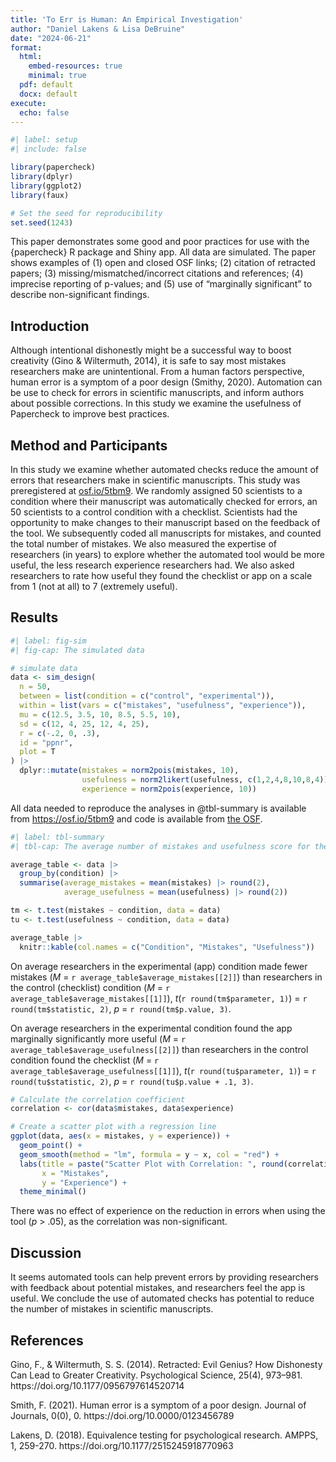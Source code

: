 ```yaml
---
title: 'To Err is Human: An Empirical Investigation'
author: "Daniel Lakens & Lisa DeBruine"
date: "2024-06-21"
format: 
  html: 
    embed-resources: true
    minimal: true
  pdf: default
  docx: default
execute: 
  echo: false
---
```


```r
#| label: setup
#| include: false

library(papercheck)
library(dplyr)
library(ggplot2)
library(faux)

# Set the seed for reproducibility
set.seed(1243)
```

This paper demonstrates some good and poor practices for use with the {papercheck} R package and Shiny app. All data are simulated. The paper shows examples of (1) open and closed OSF links; (2) citation of retracted papers; (3) missing/mismatched/incorrect citations and references; (4) imprecise reporting of p-values; and (5) use of "marginally significant" to describe non-significant findings.

## Introduction

Although intentional dishonestly might be a successful way to boost creativity (Gino & Wiltermuth, 2014), it is safe to say most mistakes researchers make are unintentional. From a human factors perspective, human error is a symptom of a poor design (Smithy, 2020). Automation can be use to check for errors in scientific manuscripts, and inform authors about possible corrections. In this study we examine the usefulness of Papercheck to improve best practices.

## Method and Participants

In this study we examine whether automated checks reduce the amount of errors that researchers make in scientific manuscripts. This study was preregistered at [osf.io/5tbm9](https://osf.io/5tbm9). We randomly assigned 50 scientists to a condition where their manuscript was automatically checked for errors, an 50 scientists to a control condition with a checklist. Scientists had the opportunity to make changes to their manuscript based on the feedback of the tool. We subsequently coded all manuscripts for mistakes, and counted the total number of mistakes. We also measured the expertise of researchers (in years) to explore whether the automated tool would be more useful, the less research experience researchers had. We also asked researchers to rate how useful they found the checklist or app on a scale from 1 (not at all) to 7 (extremely useful).

## Results

```r
#| label: fig-sim
#| fig-cap: The simulated data

# simulate data
data <- sim_design(
  n = 50,
  between = list(condition = c("control", "experimental")),
  within = list(vars = c("mistakes", "usefulness", "experience")),
  mu = c(12.5, 3.5, 10, 8.5, 5.5, 10),
  sd = c(12, 4, 25, 12, 4, 25),
  r = c(-.2, 0, .3),
  id = "ppnr",
  plot = T
) |>
  dplyr::mutate(mistakes = norm2pois(mistakes, 10),
                usefulness = norm2likert(usefulness, c(1,2,4,8,10,8,4)),
                experience = norm2pois(experience, 10))
```

All data needed to reproduce the analyses in @tbl-summary is available from <https://osf.io/5tbm9> and code is available from [the OSF](https://osf.io/629bx). 

```r
#| label: tbl-summary
#| tbl-cap: The average number of mistakes and usefulness score for the control and experimental conditions.

average_table <- data |>
  group_by(condition) |>
  summarise(average_mistakes = mean(mistakes) |> round(2),
            average_usefulness = mean(usefulness) |> round(2))

tm <- t.test(mistakes ~ condition, data = data)
tu <- t.test(usefulness ~ condition, data = data)

average_table |>
  knitr::kable(col.names = c("Condition", "Mistakes", "Usefulness"))
```

On average researchers in the experimental (app) condition made fewer mistakes (*M* = `r average_table$average_mistakes[[2]]`) than researchers in the control (checklist) condition (*M* = `r average_table$average_mistakes[[1]]`), *t*(`r round(tm$parameter, 1)`) = `r round(tm$statistic, 2)`, *p* = `r round(tm$p.value, 3)`. 

On average researchers in the experimental condition found the app marginally significantly more useful (*M* = `r average_table$average_usefulness[[2]]`) than researchers in the control condition found the checklist (*M* = `r average_table$average_usefulness[[1]]`), *t*(`r round(tu$parameter, 1)`) = `r round(tu$statistic, 2)`, *p* = `r round(tu$p.value + .1, 3)`. 


```r
# Calculate the correlation coefficient
correlation <- cor(data$mistakes, data$experience)

# Create a scatter plot with a regression line
ggplot(data, aes(x = mistakes, y = experience)) +
  geom_point() +
  geom_smooth(method = "lm", formula = y ~ x, col = "red") +
  labs(title = paste("Scatter Plot with Correlation: ", round(correlation, 2)),
       x = "Mistakes",
       y = "Experience") +
  theme_minimal()
```

There was no effect of experience on the reduction in errors when using the tool (*p* > .05), as the correlation was non-significant. 




## Discussion

It seems automated tools can help prevent errors by providing researchers with feedback about potential mistakes, and researchers feel the app is useful. We conclude the use of automated checks has potential to reduce the number of mistakes in scientific manuscripts. 

## References

Gino, F., & Wiltermuth, S. S. (2014). Retracted: Evil Genius? How Dishonesty Can Lead to Greater Creativity. Psychological Science, 25(4), 973–981. https://doi.org/10.1177/0956797614520714

Smith, F. (2021). Human error is a symptom of a poor design. Journal of Journals, 0(0), 0. https://doi.org/10.0000/0123456789

Lakens, D. (2018). Equivalence testing for psychological research. AMPPS, 1, 259-270. https://doi.org/10.1177/2515245918770963
